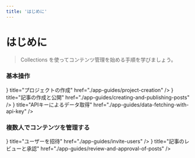 ```yaml
---
title: 'はじめに'
---
```



# はじめに

> Collections を使ってコンテンツ管理を始める手順を学びましょう。

### 基本操作

<Cards>
  <Card icon={<CardIcon />} title="プロジェクトの作成" href="./app-guides/project-creation" />
  <Card
    icon={<CardIcon />}
    title="記事の作成と公開"
    href="./app-guides/creating-and-publishing-posts"
  />
  <Card
    icon={<CardIcon />}
    title="APIキーによるデータ取得"
    href="./app-guides/data-fetching-with-api-key"
  />
</Cards>

### 複数人でコンテンツを管理する

<Cards>
  <Card icon={<CardIcon />} title="ユーザーを招待" href="./app-guides/invite-users" />
  <Card
    icon={<CardIcon />}
    title="記事のレビューと承認"
    href="./app-guides/review-and-approval-of-posts"
  />
</Cards>
